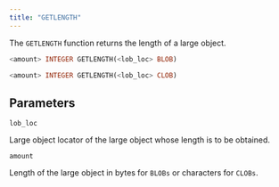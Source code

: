 ```yaml
---
title: "GETLENGTH"
---
```


The `GETLENGTH` function returns the length of a large object.

```sql
<amount> INTEGER GETLENGTH(<lob_loc> BLOB)

<amount> INTEGER GETLENGTH(<lob_loc> CLOB)
```

## Parameters

`lob_loc`

 Large object locator of the large object whose length is to be obtained.

`amount`

 Length of the large object in bytes for `BLOBs` or characters for `CLOBs`.

